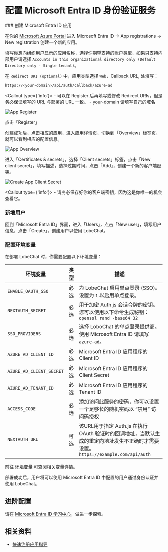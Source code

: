 
# 配置 Microsoft Entra ID 身份验证服务

<Steps>
  ### 创建 Microsoft Entra ID 应用

  在你的 [Microsoft Azure Portal][microsoft-azure-portal] 进入 Microsoft Entra ID -> App registrations -> New registration 创建一个新的应用。

  填写你想向组织用户显示的应用名称，选择你期望支持的账户类型，如果只支持内部用户请选择 `Accounts in this organizational directory only (Default Directory only - Single tenant)`。

  在 `Redirect URI (optional)` 中，应用类型选择 `Web`，Callback URL, 处填写：

  ```bash
  https://<your-domain>/api/auth/callback/azure-ad
  ```

  <Callout type={'info'}>
    - 可以在 Register 后再填写或修改 Redirect URIs，但是务必保证填写的 URL 与部署的 URL 一致。
    - your-domain 请填写自己的域名
  </Callout>

  ![App Register](https://github.com/lobehub/lobe-chat/assets/13883964/4f9d83bd-b3fc-4abc-bcf4-ccbad65c219d)
  
  点击「Register」

  创建成功后，点击相应的应用，进入应用详情页，切换到「Overview」标签页，就可以看到相应的配置信息。

  ![App Overview](https://github.com/lobehub/lobe-chat/assets/13883964/48a0b702-05bd-4ce4-a007-a8ad00a36e5a)

  进入「Certificates & secrets」，选择「Client secrets」标签，点击「New client secret」，填写描述，选择过期时间，点击「Add」，创建一个新的客户端密钥。

  ![Create App Client Secret](https://github.com/lobehub/lobe-chat/assets/13883964/c9d66fa0-158c-4bd3-a1fa-969e638259d2)

  <Callout type={'info'}>
    - 请务必保存好你的客户端密钥，因为这是你唯一的机会查看它。
  </Callout>


  ### 新增用户

  回到「Microsoft Entra ID」界面，进入「Users」，点击「New user」，填写用户信息，点击「Create」，创建用户以使用 LobeChat。

  ### 配置环境变量

  在部署 LobeChat 时，你需要配置以下环境变量：

| 环境变量                     | 类型           | 描述                                                                                        |
| ------------------------ | ------------ | ----------------------------------------------------------------------------------------- |
| `ENABLE_OAUTH_SSO`       | 必选           | 为 LobeChat 启用单点登录 (SSO)。设置为 `1` 以启用单点登录。                                                  |
| `NEXTAUTH_SECRET`        | 必选           | 用于加密 Auth.js 会话令牌的密钥。您可以使用以下命令生成秘钥： `openssl rand -base64 32`                             |
| `SSO_PROVIDERS`          | 必选           | 选择 LoboChat 的单点登录提供商。使用 Microsoft Entra ID 请填写 `azure-ad`。                            | 
| `AZURE_AD_CLIENT_ID`     | 必选           | Microsoft Entra ID 应用程序的 Client ID                                                            |
| `AZURE_AD_CLIENT_SECRET` | 必选           | Microsoft Entra ID 应用程序的 Client Secret                                                        |
| `AZURE_AD_TENANT_ID`     | 必选           | Microsoft Entra ID 应用程序的 Tenant ID                                                            |
| `ACCESS_CODE`            | 必选           | 添加访问此服务的密码，你可以设置一个足够长的随机密码以 “禁用” 访问码授权                                                    |
| `NEXTAUTH_URL`           | 可选           | 该URL用于指定 Auth.js 在执行 OAuth 验证时的回调地址，当默认生成的重定向地址发生不正确时才需要设置。`https://example.com/api/auth` |

  前往 [环境变量](/zh/self-hosting/environment-variable#microsoft-entra-id) 可查阅相关变量详情。
</Steps>

<Callout>部署成功后，用户将可以使用 Microsoft Entra ID 中配置的用户通过身份认证并使用 LobeChat。</Callout>

## 进阶配置

请在 [Microsoft Entra ID 学习中心][microsoft-learn-entra]，做进一步探索。


## 相关资料

- [快速注册应用指导][microsoft-entra-register-app]

[microsoft-learn-entra]: https://learn.microsoft.com/en-us/entra/identity/
[microsoft-entra-register-app]: https://learn.microsoft.com/en-us/entra/identity-platform/quickstart-register-app
[microsoft-azure-portal]: https://portal.azure.com/
[microsoft-entra-id]: https://www.microsoft.com/en-us/security/business/identity-access/microsoft-entra-id
